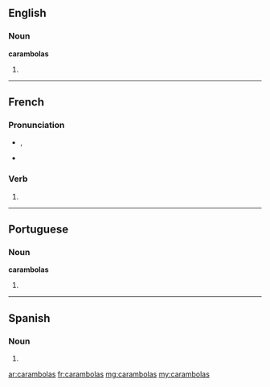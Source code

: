 ==English==

===Noun===
'''carambolas'''

# {{plural of|carambola}}

----

==French==

===Pronunciation===
* {{IPA|lang=fr|/ka.ʁɑ̃.bɔ.la/}}, {{X-SAMPA|/ka.RA~.bO.la/|lang=fr}}
* {{homophones|lang=fr|carambola|carambolât}}

===Verb===
{{fr-verb-form}}

# {{conjugation of|caramboler||2|s|[[past historic]]|lang=fr}}

----

==Portuguese==

===Noun===
'''carambolas''' {{f}}

# {{plural of|carambola|lang=pt}}

----

==Spanish==

===Noun===
{{head|es|noun form|g=f-p}}

# {{plural of|carambola|lang=es|nocat=1}}

[[ar:carambolas]]
[[fr:carambolas]]
[[mg:carambolas]]
[[my:carambolas]]